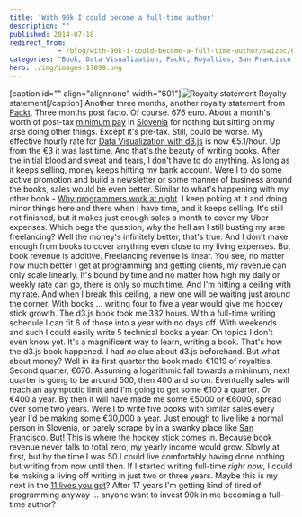 ```yaml
---
title: 'With 90k I could become a full-time author'
description: ""
published: 2014-07-18
redirect_from: 
            - /blog/with-90k-i-could-become-a-full-time-author/swizec/6589
categories: "Book, Data Visualization, Packt, Royalties, San Francisco, Slovenia, Uncategorized"
hero: ./img/images-17899.png
---
```

\[caption id="" align="alignnone" width="601"]![Royalty statement](./img/images-17899.png "Royalty statement") Royalty statement\[/caption] Another three months, another royalty statement from [Packt](http://www.packtpub.com "Packt"). Three months post facto. Of course. 676 euro. About a month's worth of post-tax [minimum pay](http://en.wikipedia.org/wiki/Minimum_wage "Minimum wage") in [Slovenia](<http://maps.google.com/maps?ll=46.05,14.5&spn=10.0,10.0&q=46.05,14.5 (Slovenia)&t=h> "Slovenia") for nothing but sitting on my arse doing other things. Except it's pre-tax. Still, could be worse. My effective hourly rate for [Data Visualization with d3.js](http://www.packtpub.com/data-visualization-with-d3js/book) is now €5.1/hour. Up from the €3 it was last time. And that's the beauty of writing books. After the initial blood and sweat and tears, I don't have to do anything. As long as it keeps selling, money keeps hitting my bank account. Were I to do some active promotion and build a newsletter or some manner of business around the books, sales would be even better. Similar to what's happening with my other book - [Why programmers work at night](http://nightowlsbook.com). I keep poking at it and doing minor things here and there when I have time, and it keeps selling. It's still not finished, but it makes just enough sales a month to cover my Uber expenses. Which begs the question, why the hell am I still busting my arse freelancing? Well the money's infinitely better, that's true. And I don't make enough from books to cover anything even close to my living expenses. But book revenue is additive. Freelancing revenue is linear. You see, no matter how much better I get at programming and getting clients, my revenue can only scale linearly. It's bound by time and no matter how high my daily or weekly rate can go, there is only so much time. And I'm hitting a ceiling with my rate. And when I break this ceiling, a new one will be waiting just around the corner. With books ... writing four to five a year would give me hockey stick growth. The d3.js book took me 332 hours. With a full-time writing schedule I can fit 6 of those into a year with no days off. With weekends and such I could easily write 5 technical books a year. On topics I don't even know yet. It's a magnificent way to learn, writing a book. That's how the d3.js book happened. I had _no_ clue about d3.js beforehand. But what about money? Well in its first quarter the book made €1019 of royalties. Second quarter, €676. Assuming a logarithmic fall towards a minimum, next quarter is going to be around 500, then 400 and so on. Eventually sales will reach an asymptotic limit and I'm going to get some €100 a quarter. Or €400 a year. By then it will have made me some €5000 or €6000, spread over some two years. Were I to write five books with similar sales every year I'd be making some €30,000 a year. Just enough to live like a normal person in Slovenia, or barely scrape by in a swanky place like [San Francisco](<http://maps.google.com/maps?ll=37.7833333333,-122.416666667&spn=0.1,0.1&q=37.7833333333,-122.416666667 (San%20Francisco)&t=h> "San Francisco"). But! This is where the hockey stick comes in. Because book revenue never falls to total zero, my yearly income would grow. Slowly at first, but by the time I was 50 I could live comfortably having done nothing but writing from now until then. If I started writing full-time _right now_, I could be making a living off writing in just two or three years. Maybe this is my next in the [11 lives you get](http://www.smbc-comics.com/?id=2722)? After 17 years I'm getting kind of tired of programming anyway ... anyone want to invest 90k in me becoming a full-time author?